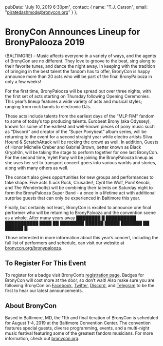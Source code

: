   pubDate: "July 10, 2019 6:30pm",
  contact: {
    name: "T.J. Carson",
    email: "piratedashmod@bronycon.org"
  }
};

# BronyCon Announces Lineup for BronyPalooza 2019

(BALTIMORE) - Music affects everyone in a variety of ways, and the agents of BronyCon are no different. They love to groove to the beat, sing along to their favorite tunes, and dance the night away. In keeping with the tradition of bringing in the best talent the fandom has to offer, BronyCon is happy announce more than 20 acts who will be part of the final BronyPalooza in only a few weeks!

For the first time, BronyPalooza will be spread out over three nights, with the first set of acts starting on Thursday following Opening Ceremonies. This year’s lineup features a wide variety of acts and musical styles; ranging from rock bands to electronic DJs.

These acts include talents from the earliest days of the “MLP:FiM” fandom to some of today’s top producing talents. Eurobeat Brony (aka Odyssey), known for some of the earliest and well-known pieces of pony music such as “Discord” and creator of the “Super Ponybeat” album series, will be returning to the event for a second straight year while electro artists Silva Hound & ScratchAttack will be rocking the crowd as well. In addition, Guests of Honor Michelle Creber and Gabriel Brown, better known as Black Gryph0n, will be taking the stage to perform together for one last BronyCon. For the second time, Vylet Pony will be joining the BronyPalooza lineup as she uses her set to transport concert goers into various worlds and stories, along with many others as well.

The concert also gives opportunities for new groups and performances to take shape. Five acts (Luck Rock, Crusader!, Cyril the Wolf, Poni1Kenobi, and The Wonderbolts) will be combining their talents on Saturday night to form the BronyPalooza Super Band - a once in a lifetime act with additional surprise guests that can only be experienced in Baltimore this year.

Finally, but certainly not least, BronyCon is excited to announce one final performer who will be returning to BronyPalooza and the convention scene as a whole. After many years away ████████ █ ██████████ ███████████ ████ ██ ████████ ██████ █████ ███████ ██ ██████ █.

Those interested in more information about this year’s concert, including the full list of performers and schedule, can visit our website at [bronycon.org/bronypalooza](/bronypalooza).

## To Register For This Event

To register for a badge visit BronyCon’s [registration page](/#register). Badges for BronyCon will cost more at the door, so don’t wait! Also make sure you are following BronyCon on [Facebook](https://www.facebook.com/BronyCon), [Twitter](https://twitter.com/bronycon), [Discord](https://twitter.com/bronycon), and [Telegram](https://t.me/BronyCon) to be the first to hear our latest announcements.

## About BronyCon

Based in Baltimore, MD, the 11th and final iteration of BronyCon is scheduled for August 1-4, 2019 at the Baltimore Convention Center. The convention features special guests, diverse programming, events, and a multi-night music festival featuring some of the greatest fandom musicians. For more information, check out [bronycon.org](https://bronycon.org).
